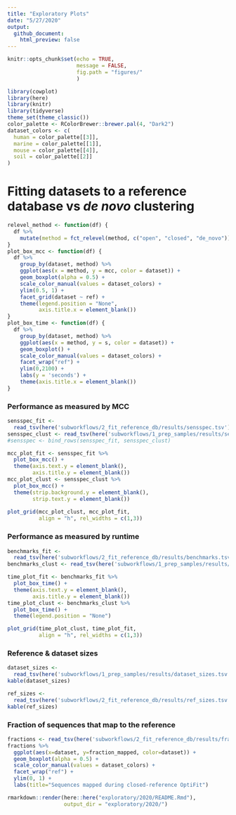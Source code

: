 ```yaml
---
title: "Exploratory Plots"
date: "5/27/2020"
output: 
  github_document:
    html_preview: false
---
```


```r
knitr::opts_chunk$set(echo = TRUE,
                      message = FALSE,
                      fig.path = "figures/"
                      )
```
```r
library(cowplot)
library(here)
library(knitr)
library(tidyverse)
theme_set(theme_classic())
color_palette <- RColorBrewer::brewer.pal(4, "Dark2")
dataset_colors <- c(
  human = color_palette[[3]],
  marine = color_palette[[1]],
  mouse = color_palette[[4]],
  soil = color_palette[[2]]
)
```

# Fitting datasets to a reference database vs _de novo_ clustering
```r
relevel_method <- function(df) {
  df %>%
    mutate(method = fct_relevel(method, c("open", "closed", "de_novo")))
}
plot_box_mcc <- function(df) {
  df %>%
    group_by(dataset, method) %>%
    ggplot(aes(x = method, y = mcc, color = dataset)) +
    geom_boxplot(alpha = 0.5) +
    scale_color_manual(values = dataset_colors) +
    ylim(0.5, 1) +
    facet_grid(dataset ~ ref) +
    theme(legend.position = "None",
          axis.title.x = element_blank())
}
plot_box_time <- function(df) {
  df %>%
    group_by(dataset, method) %>%
    ggplot(aes(x = method, y = s, color = dataset)) +
    geom_boxplot() +
    scale_color_manual(values = dataset_colors) +
    facet_wrap("ref") +
    ylim(0,2100) +
    labs(y = 'seconds') +
    theme(axis.title.x = element_blank())
}
```


### Performance as measured by MCC
```r
sensspec_fit <-
  read_tsv(here('subworkflows/2_fit_reference_db/results/sensspec.tsv')) 
sensspec_clust <- read_tsv(here('subworkflows/1_prep_samples/results/sensspec.tsv'))
#sensspec <- bind_rows(sensspec_fit, sensspec_clust) 

mcc_plot_fit <- sensspec_fit %>% 
  plot_box_mcc() +
  theme(axis.text.y = element_blank(),
        axis.title.y = element_blank())
mcc_plot_clust <- sensspec_clust %>% 
  plot_box_mcc() + 
  theme(strip.background.y = element_blank(),
        strip.text.y = element_blank())
  
plot_grid(mcc_plot_clust, mcc_plot_fit, 
          align = "h", rel_widths = c(1,3))
```

### Performance as measured by runtime
```r
benchmarks_fit <-
  read_tsv(here('subworkflows/2_fit_reference_db/results/benchmarks.tsv'))
benchmarks_clust <- read_tsv(here('subworkflows/1_prep_samples/results/benchmarks.tsv'))

time_plot_fit <- benchmarks_fit %>% 
  plot_box_time() +
  theme(axis.text.y = element_blank(),
        axis.title.y = element_blank())
time_plot_clust <- benchmarks_clust %>% 
  plot_box_time() +
  theme(legend.position = "None")

plot_grid(time_plot_clust, time_plot_fit,
          align = "h", rel_widths = c(1,3))
```

### Reference & dataset sizes
```r
dataset_sizes <-
  read_tsv(here('subworkflows/1_prep_samples/results/dataset_sizes.tsv'))
kable(dataset_sizes)
```

```r
ref_sizes <-
  read_tsv(here('subworkflows/2_fit_reference_db/results/ref_sizes.tsv'))
kable(ref_sizes)
```


### Fraction of sequences that map to the reference
```r
fractions <- read_tsv(here('subworkflows/2_fit_reference_db/results/fraction_reads_mapped.tsv'))
fractions %>% 
  ggplot(aes(x=dataset, y=fraction_mapped, color=dataset)) +
  geom_boxplot(alpha = 0.5) +
  scale_color_manual(values = dataset_colors) +
  facet_wrap("ref") +
  ylim(0, 1) +
  labs(title="Sequences mapped during closed-reference OptiFit")
```






```r
rmarkdown::render(here::here("exploratory/2020/README.Rmd"), 
                  output_dir = "exploratory/2020/")
```


